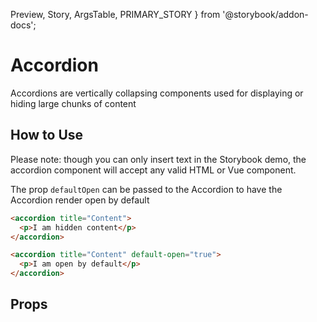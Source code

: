   Preview,
  Story,
  ArgsTable,
  PRIMARY_STORY
} from '@storybook/addon-docs';

# Accordion

Accordions are vertically collapsing components used for displaying or hiding large chunks of content

<Preview>
  <Story id="components-accordion--primary" />
</Preview>

## How to Use

Please note: though you can only insert text in the Storybook demo, the accordion component will accept any valid HTML or Vue component.

The prop `defaultOpen` can be passed to the Accordion to have the Accordion render open by default

```html
<accordion title="Content">
  <p>I am hidden content</p>
</accordion>
```

```html
<accordion title="Content" default-open="true">
  <p>I am open by default</p>
</accordion>
```

## Props

<ArgsTable story={PRIMARY_STORY} />
